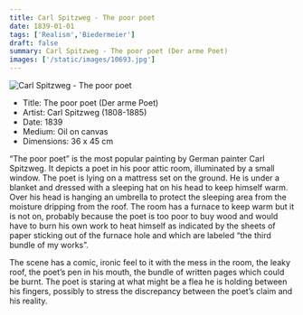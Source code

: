 ```yaml
---
title: Carl Spitzweg - The poor poet
date: 1839-01-01
tags: ['Realism','Biedermeier']
draft: false
summary: Carl Spitzweg - The poor poet (Der arme Poet)
images: ['/static/images/10693.jpg']
---
```


![Carl Spitzweg - The poor poet](/static/images/10693.jpg)

* Title: The poor poet (Der arme Poet)
* Artist: Carl Spitzweg (1808-1885)
* Date: 1839
* Medium: Oil on canvas
* Dimensions: 36 x 45 cm

“The poor poet” is the most popular painting by German painter Carl Spitzweg. It depicts a poet in his poor attic room, illuminated by a small window. The poet is lying on a mattress set on the ground. He is under a blanket and dressed with a sleeping hat on his head to keep himself warm. Over his head is hanging an umbrella to protect the sleeping area from the moisture dripping from the roof. The room has a furnace to keep warm but it is not on, probably because the poet is too poor to buy wood and would have to burn his own work to heat himself as indicated by the sheets of paper sticking out of the furnace hole and which are labeled “the third bundle of my works”.

The scene has a comic, ironic feel to it with the mess in the room, the leaky roof, the poet’s pen in his mouth, the bundle of written pages which could be burnt. The poet is staring at what might be a flea he is holding between his fingers, possibly to stress the discrepancy between the poet’s claim and his reality. 
